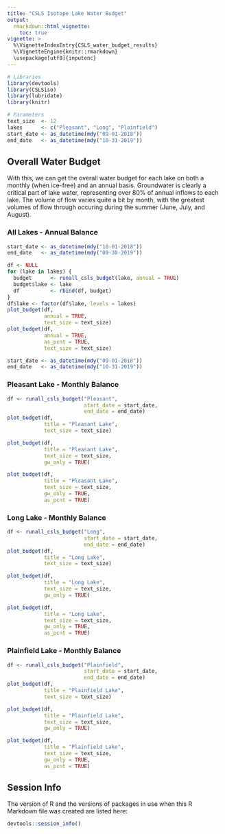 ```yaml
---
title: "CSLS Isotope Lake Water Budget"
output: 
  rmarkdown::html_vignette:
    toc: true
vignette: >
  %\VignetteIndexEntry{CSLS_water_budget_results}
  %\VignetteEngine{knitr::rmarkdown}
  \usepackage[utf8]{inputenc}
---
```


```r
# Libraries
library(devtools)
library(CSLSiso)
library(lubridate)
library(knitr)

# Parameters
text_size  <- 12
lakes      <- c("Pleasant", "Long", "Plainfield")
start_date <- as_datetime(mdy("09-01-2018"))
end_date   <- as_datetime(mdy("10-31-2019"))

```

## Overall Water Budget
With this, we can get the overall water budget for each lake on both a monthly
(when ice-free) and an annual basis. Groundwater is clearly a critical part of
lake water, representing over 80% of annual inflows to each lake. The volume of
flow varies quite a bit by month, with the greatest volumes of flow through
occuring during the summer (June, July, and August).

### All Lakes - Annual Balance
```r
start_date <- as_datetime(mdy("10-01-2018"))
end_date   <- as_datetime(mdy("09-30-2019"))

df <- NULL
for (lake in lakes) {
  budget      <- runall_csls_budget(lake, annual = TRUE)
  budget$lake <- lake
  df          <- rbind(df, budget)
}
df$lake <- factor(df$lake, levels = lakes)
plot_budget(df, 
            annual = TRUE, 
            text_size = text_size)
plot_budget(df, 
            annual = TRUE, 
            as_pcnt = TRUE, 
            text_size = text_size)

start_date <- as_datetime(mdy("09-01-2018"))
end_date   <- as_datetime(mdy("10-31-2019"))
```

### Pleasant Lake - Monthly Balance
```r
df <- runall_csls_budget("Pleasant", 
                         start_date = start_date, 
                         end_date = end_date)
plot_budget(df, 
            title = "Pleasant Lake",
            text_size = text_size)
```

```r
plot_budget(df, 
            title = "Pleasant Lake",
            text_size = text_size,
            gw_only = TRUE)
```

```r
plot_budget(df, 
            title = "Pleasant Lake",
            text_size = text_size,
            gw_only = TRUE,
            as_pcnt = TRUE)
```

### Long Lake - Monthly Balance
```r
df <- runall_csls_budget("Long", 
                         start_date = start_date, 
                         end_date = end_date)
plot_budget(df, 
            title = "Long Lake",
            text_size = text_size)
```

```r
plot_budget(df, 
            title = "Long Lake",
            text_size = text_size,
            gw_only = TRUE)
```

```r
plot_budget(df, 
            title = "Long Lake",
            text_size = text_size,
            gw_only = TRUE,
            as_pcnt = TRUE)
```

### Plainfield Lake - Monthly Balance
```r
df <- runall_csls_budget("Plainfield", 
                         start_date = start_date, 
                         end_date = end_date)
plot_budget(df, 
            title = "Plainfield Lake",
            text_size = text_size)
```

```r
plot_budget(df, 
            title = "Plainfield Lake",
            text_size = text_size,
            gw_only = TRUE)
```

```r
plot_budget(df, 
            title = "Plainfield Lake",
            text_size = text_size,
            gw_only = TRUE,
            as_pcnt = TRUE)
```

## Session Info

The version of R and the versions of packages in use when this R Markdown file
was created are listed here:

```r
devtools::session_info()
```
